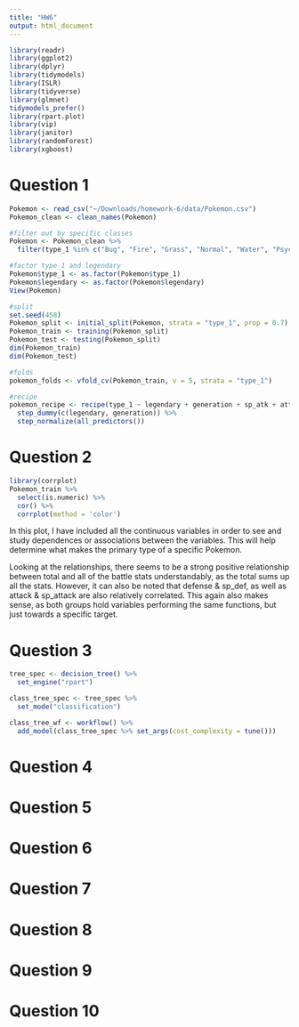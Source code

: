 ```yaml
---
title: "HW6"
output: html_document
---
```

```r
library(readr)
library(ggplot2)
library(dplyr)
library(tidymodels)
library(ISLR)
library(tidyverse)
library(glmnet)
tidymodels_prefer()
library(rpart.plot)
library(vip)
library(janitor)
library(randomForest)
library(xgboost)
```


# Question 1
```r
Pokemon <- read_csv("~/Downloads/homework-6/data/Pokemon.csv")
Pokemon_clean <- clean_names(Pokemon)

#filter out by specific classes
Pokemon <- Pokemon_clean %>%
  filter(type_1 %in% c("Bug", "Fire", "Grass", "Normal", "Water", "Psychic"))

#factor type_1 and legendary
Pokemon$type_1 <- as.factor(Pokemon$type_1)
Pokemon$legendary <- as.factor(Pokemon$legendary)
View(Pokemon)

#split
set.seed(458)
Pokemon_split <- initial_split(Pokemon, strata = "type_1", prop = 0.7)
Pokemon_train <- training(Pokemon_split)
Pokemon_test <- testing(Pokemon_split)
dim(Pokemon_train)
dim(Pokemon_test)

#folds
pokemon_folds <- vfold_cv(Pokemon_train, v = 5, strata = "type_1")

#recipe
pokemon_recipe <- recipe(type_1 ~ legendary + generation + sp_atk + attack + speed + defense + hp + sp_def, Pokemon_train) %>%
  step_dummy(c(legendary, generation)) %>%
  step_normalize(all_predictors())
```

# Question 2
```r
library(corrplot)
Pokemon_train %>%
  select(is.numeric) %>%
  cor() %>% 
  corrplot(method = 'color')
```
In this plot, I have included all the continuous variables in order to see and study dependences or associations between the variables. This will help determine what makes the primary type of a specific Pokemon.

Looking at the relationships, there seems to be a strong positive relationship between total and all of the battle stats understandably, as the total sums up all the stats. However, it can also be noted that defense & sp_def, as well as attack & sp_attack are also relatively correlated. This again also makes sense, as both groups hold variables performing the same functions, but just towards a specific target.

# Question 3
```r
tree_spec <- decision_tree() %>%
  set_engine("rpart")

class_tree_spec <- tree_spec %>%
  set_mode("classification")

class_tree_wf <- workflow() %>%
  add_model(class_tree_spec %>% set_args(cost_complexity = tune()))
```

# Question 4

# Question 5

# Question 6

# Question 7

# Question 8

# Question 9

# Question 10
